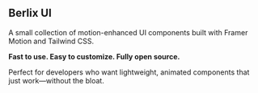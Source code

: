 ## Berlix UI

A small collection of motion-enhanced UI components built with Framer Motion and Tailwind CSS.

**Fast to use. Easy to customize. Fully open source.**

Perfect for developers who want lightweight, animated components that just work—without the bloat.
